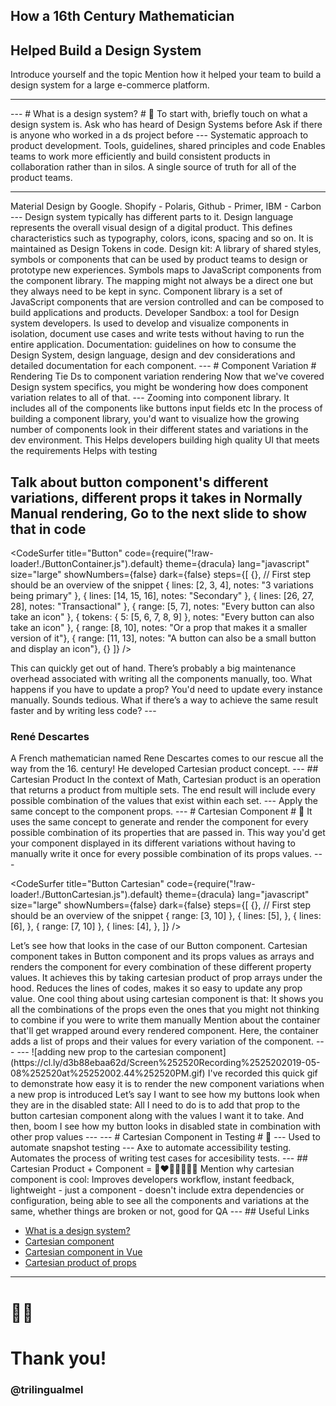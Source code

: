 

<Head>
  <title>How a 16th Century French Mathematician Helped Build a Design System</title>
</Head>


## How a 16th Century Mathematician
## Helped Build a Design System

<Credentials />

<Notes>
  Introduce yourself and the topic
  Mention how it helped your team to build a design system for a large e-commerce platform.
</Notes>

---
<ImageContainer src='./images/about.png' width='100%' />
---
# What is a design system?
# 🤔

<Notes>
  To start with, briefly touch on what a design system is. 
  Ask who has heard of Design Systems before
  Ask if there is anyone who worked in a ds project before
</Notes>
---

<ImageContainer src='./images/ds.jpeg' width='100%' creditLink="https://uxdesign.cc/everything-you-need-to-know-about-design-systems" creditText="Everything you need to know about Design Systems" />

<Notes>
  Systematic approach to product development. 
  Tools, guidelines, shared principles and code
  Enables teams to work more efficiently and build consistent products in collaboration rather than in silos.
  A single source of truth for all of the product teams.
</Notes>

---
<ImageContainer src='./images/ds-examples.png' width='100%' />

<Notes>
  Material Design by Google.
  Shopify - Polaris, Github - Primer, IBM - Carbon
</Notes>
---
<ImageContainer src='./images/ds-components.png' width='100%' creditLink="https://rangle.io/blog/what-is-a-design-system/" creditText="What is a Design System?"/>

<Notes>
  Design system typically has different parts to it. 
  Design language represents the overall visual design of a digital product.
  This defines characteristics such as typography, colors, icons, spacing and so on. It is maintained as Design Tokens in code. 
  Design kit: A library of shared styles, symbols or components that can be used by product teams to design or prototype new experiences. Symbols maps to JavaScript components from the component library. The mapping might not always be a direct one but they always need to be kept in sync.
  Component library is a set of JavaScript components that are version controlled and can be composed to build
  applications and products.
  Developer Sandbox: a tool for Design system developers. Is used to develop and visualize components in isolation,
  document use cases and write tests  without having to run the entire application.
  Documentation: guidelines on how to consume the Design System, design language, design and dev 
  considerations and detailed documentation for each component.
</Notes>
---
# Component Variation
# Rendering

<Notes>
  Tie Ds to component variation rendering
  Now that we've covered Design system specifics, you might be wondering how does component variation relates to all of that.
</Notes>
---
<ImageContainer src='./images/components.png' width='40rem' height='52rem' />

<Notes>
  Zooming into component library.
  It includes all of the components like buttons input fields etc
  In the process of building a component library, you'd want to visualize how the growing number of components look in their different states and variations in the dev environment.
  This Helps developers building high quality UI that meets the requirements
  Helps with testing

  Talk about button component's different variations, different props it takes in
  Normally Manual rendering, Go to the next slide to show that in code 
</Notes>
---

<CodeSurfer
  title="Button"
  code={require("!raw-loader!./ButtonContainer.js").default}
  theme={dracula}
  lang="javascript"
  size="large"
  showNumbers={false}
  dark={false}
  steps={[
    {}, // First step should be an overview of the snippet
    { lines: [2, 3, 4], notes: "3 variations being primary" },
    { lines: [14, 15, 16], notes: "Secondary" },
    { lines: [26, 27, 28], notes: "Transactional" },
    { range: [5, 7], notes: "Every button can also take an icon" },
    { tokens: { 5: [5, 6, 7, 8, 9] }, notes: "Every button can also take an icon" },
    { range: [8, 10], notes: "Or a prop that makes it a smaller version of it"},
    { range: [11, 13], notes: "A button can also be a small button and display an icon"},
    {}
  ]}
/>

<Notes>
  This can quickly get out of hand. There’s probably a big maintenance overhead associated with writing all the components manually, too. 
  What happens if you have to update a prop? You'd need to update every instance manually. 
  Sounds tedious. What if there’s a way to achieve the same result faster and by writing less code? 
</Notes>
---
<ImageContainer src='./images/descartes.jpg' width='28rem' height='34rem' />

### René Descartes

<Notes>
  A French mathematician named Rene Descartes comes to our rescue all the way from the 16. century!
  He developed Cartesian product concept.
</Notes>
---
## Cartesian Product
<ImageContainer src='./images/cartesian-product.png' width='75%' />

<Notes>
  In the context of Math, Cartesian product is an operation that returns a product from multiple sets.
  The end result will include every possible combination of the values that exist within each set.
</Notes>
---
<ImageContainer src='./images/props-cartesian-product.png' width='100%' />

<Notes>
  Apply the same concept to the component props.
</Notes>
---
# Cartesian Component
# 📐

<Notes>
  It uses the same concept to generate and render the component for every possible combination of its properties that are passed in. 
  This way you'd get your component displayed in its different variations without having to manually write it once for every possible combination of its props values.
</Notes>
---

<CodeSurfer
  title="Button Cartesian"
  code={require("!raw-loader!./ButtonCartesian.js").default}
  theme={dracula}
  lang="javascript"
  size="large"
  showNumbers={false}
  dark={false}
  steps={[
    {}, // First step should be an overview of the snippet
    { range: [3, 10] },
    { lines: [5], },
    { lines: [6], },
    { range: [7, 10] },
    { lines: [4], },
  ]}
/>

<Notes>
  Let’s see how that looks in the case of our Button component.
  Cartesian component takes in Button component and its props values as arrays and renders the component for every combination of these different property values. 
  It achieves this by taking cartesian product of prop arrays under the hood.
  Reduces the lines of codes, makes it so easy to update any prop value.
  One cool thing about using cartesian component is that: It shows you all the combinations of the props even the ones that you might not thinking to combine if you were to write them manually
  Mention about the container that'll get wrapped around every rendered component.
  Here, the container adds a list of props and their values for every variation of the component.
</Notes>
---
<ImageContainer src='./images/buttons-with-props.png' width='100%' />
---
![adding new prop to the cartesian component](https://cl.ly/d3b88ebaa62d/Screen%252520Recording%2525202019-05-08%252520at%25252002.44%252520PM.gif)

<Notes>
  I've recorded this quick gif to demonstrate how easy it is to render the new component variations when a new prop is introduced
  Let’s say I want to see how my buttons look when they are in the disabled state:
  All I need to do is to add that prop to the button cartesian component along with the values I want it to take.
  And then, boom I see how my button looks in disabled state in combination with other prop values
</Notes>
---
<CodeSurfer
  title="Cartesian component API"
  code={require("!raw-loader!./Cartesian.js").default}
  theme={dracula}
  lang="javascript"
  size="large"
  showNumbers={false}
  dark={false}
  steps={[
    {}, // First step should be an overview of the snippet
    { lines: [1] },
    { lines: [2] },
    { lines: [4] },
    { range: [7, 21] },
  ]}
/>

<Notes>

</Notes>
---
# Cartesian Component in Testing
# 🔎
---
<CodeSurfer
  title="Snapshot testing"
  code={require("!raw-loader!./snapshot.js").default}
  theme={dracula}
  lang="javascript"
  size="large"
  showNumbers={false}
  dark={false}
  steps={[
    {}, // First step should be an overview of the snippet
  ]}
/>

<Notes>
  Used to automate snapshot testing
</Notes>
---
<CodeSurfer
  title="Accesibility testing"
  code={require("!raw-loader!./axe.js").default}
  theme={dracula}
  lang="javascript"
  size="large"
  showNumbers={false}
  dark={false}
  steps={[
    {}, // First step should be an overview of the snippet
  ]}
/>

<Notes>
  Axe to automate accessibility testing.
  Automates the process of writing test cases for accesibility tests.
</Notes>
---
## Cartesian Product + Component = 🎩❤️💪🏻🙆🏻‍♀

<Notes>
  Mention why cartesian component is cool: Improves developers workflow, instant feedback, lightweight - just a component - doesn't include extra dependencies or configuration, being able to see all the components and variations at the same, whether things are broken or not,
good for QA
</Notes>
---
## Useful Links

* [What is a design system?](https://rangle.io/blog/what-is-a-design-system/)
* [Cartesian component](https://github.com/c8r/kit/blob/master/core/src/Cartesian.js)
* [Cartesian component in Vue](https://codesandbox.io/s/github/e-schultz/vue-cartesian)
* [Cartesian product of props](https://github.com/c8r/kit/blob/master/core/src/util.js#L33)
---
# 🙏🏻
# Thank you!
### @trilingualmel

